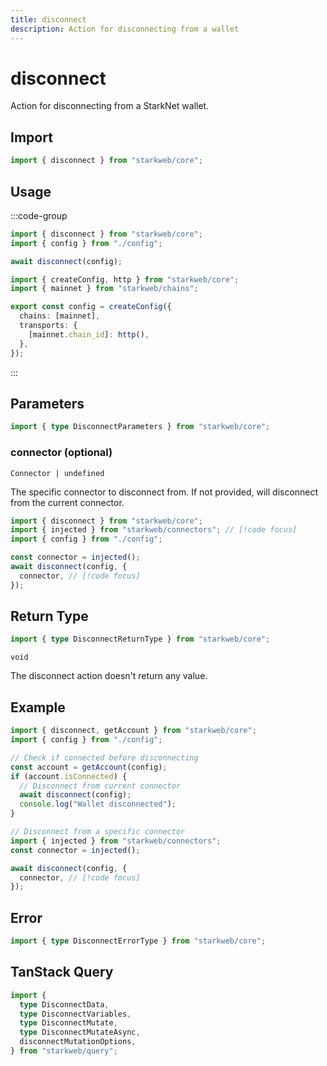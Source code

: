 ```yaml
---
title: disconnect
description: Action for disconnecting from a wallet
---
```


# disconnect

Action for disconnecting from a StarkNet wallet.

## Import

```ts
import { disconnect } from "starkweb/core";
```

## Usage

:::code-group

```ts [index.ts]
import { disconnect } from "starkweb/core";
import { config } from "./config";

await disconnect(config);
```

```ts [config.ts]
import { createConfig, http } from "starkweb/core";
import { mainnet } from "starkweb/chains";

export const config = createConfig({
  chains: [mainnet],
  transports: {
    [mainnet.chain_id]: http(),
  },
});
```

:::

## Parameters

```ts
import { type DisconnectParameters } from "starkweb/core";
```

### connector (optional)

`Connector | undefined`

The specific connector to disconnect from. If not provided, will disconnect from the current connector.

```ts [index.ts]
import { disconnect } from "starkweb/core";
import { injected } from "starkweb/connectors"; // [!code focus]
import { config } from "./config";

const connector = injected();
await disconnect(config, {
  connector, // [!code focus]
});
```

## Return Type

```ts
import { type DisconnectReturnType } from "starkweb/core";
```

`void`

The disconnect action doesn't return any value.

## Example

```ts [example.ts]
import { disconnect, getAccount } from "starkweb/core";
import { config } from "./config";

// Check if connected before disconnecting
const account = getAccount(config);
if (account.isConnected) {
  // Disconnect from current connector
  await disconnect(config);
  console.log("Wallet disconnected");
}

// Disconnect from a specific connector
import { injected } from "starkweb/connectors";
const connector = injected();

await disconnect(config, {
  connector, // [!code focus]
});
```

## Error

```ts
import { type DisconnectErrorType } from "starkweb/core";
```

## TanStack Query

```ts
import {
  type DisconnectData,
  type DisconnectVariables,
  type DisconnectMutate,
  type DisconnectMutateAsync,
  disconnectMutationOptions,
} from "starkweb/query";
```
